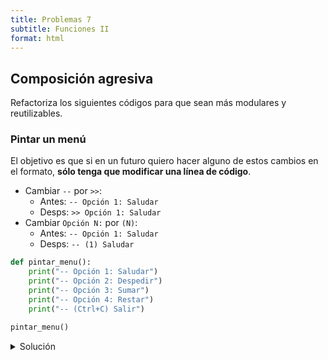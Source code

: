 ```yaml
---
title: Problemas 7
subtitle: Funciones II
format: html
---
```


## Composición agresiva

Refactoriza los siguientes códigos para que sean más modulares y reutilizables.

### Pintar un menú

<!-- TODO: Mover esto a la sesión de teoría y meter aquí otro más práctico -->

El objetivo es que si en un futuro quiero hacer alguno de estos cambios en el formato, **sólo tenga que modificar una línea de código**.

- Cambiar `--` por `>>`:
    - Antes: `-- Opción 1: Saludar`
    - Desps: `>> Opción 1: Saludar`
- Cambiar `Opción N: ` por `(N) `:
    - Antes: `-- Opción 1: Saludar`
    - Desps: `-- (1) Saludar`


```python
def pintar_menu():
    print("-- Opción 1: Saludar")
    print("-- Opción 2: Despedir")
    print("-- Opción 3: Sumar")
    print("-- Opción 4: Restar")
    print("-- (Ctrl+C) Salir")

pintar_menu()
```

<details>
<summary>Solución</summary>

```python
def pintar_plantilla(texto):
    print(f"-- {texto}")

def pintar_opcion(num, opcion):
    pintar_plantilla(f"Opción {num}: {opcion}")

def pintar_menu():
    pintar_opcion(1, "Saludar")
    pintar_opcion(2, "Despedir")
    pintar_opcion(3, "Sumar")
    pintar_opcion(4, "Restar")
    pintar_plantilla("Salir")

pintar_menu()
```

### Calculadora

El objetivo es **poder probar el funcionamiento individual de cada operación**.

```python
import math

op = ""
while op != "coseno" and op != "seno" and op != "tangente":
    print("Introduce una operación (coseno, seno, tangente): ")
    op = input()

print("Introduce un número real: ")
x = float(input())

if op == "coseno":
    cos_approx = 0
    for i in range(0, 20):
        cos_approx += ((-1) ** i) * ((x ** (2 * i)) / math.factorial(2 * i))
    resultado = cos_approx
elif op == "seno":
    sin_approx = 0
    for i in range(0, 20):
        sin_approx += ((-1) ** i) * ((x ** (2 * i + 1)) / math.factorial(2 * i + 1))
    resultado = sin_approx
elif op == "tangente":
    cos_approx = 0
    sin_approx = 0
    for i in range(0, 20):
        cos_approx += ((-1) ** i) * ((x ** (2 * i)) / math.factorial(2 * i))
        sin_approx += ((-1) ** i) * ((x ** (2 * i + 1)) / math.factorial(2 * i + 1))
    tan_approx = sin_approx / cos_approx
    resultado = tan_approx
print(f"El resultado es: {resultado}")
```

<details>
<summary>Solución</summary>

```python
import math

def pedir_operacion():
    op = ""
    while op != "coseno" and op != "seno" and op != "tangente":
        print("Introduce una operación (coseno, seno, tangente): ")
        op = input()
    return op

def pedir_numero():
    print("Introduce un número real: ")
    return float(input())

def coseno(x):
    cos_approx = 0
    for i in range(0, 20):
        cos_approx += ((-1) ** i) * ((x ** (2 * i)) / math.factorial(2 * i))
    return cos_approx

def seno(x):
    sin_approx = 0
    for i in range(0, 20):
        sin_approx += ((-1) ** i) * ((x ** (2 * i + 1)) / math.factorial(2 * i + 1))
    return sin_approx

def tangente(x):
    return seno(x) / coseno(x)

op = pedir_operacion()
x = pedir_numero()

if op == "coseno":
    resultado = coseno(x)
elif op == "seno":
    resultado = seno(x)
elif op == "tangente":
    resultado = tangente(x)

print(f"El resultado es: {resultado}")
```

## Funciones útiles

En este bloque de ejercicios vamos a crear una colección de funciones genéricas que podrían ser de utilidad en futuros proyectos.
Pon especial atención a la definición de las funciones, sus nombres, sus argumentos y sus valores de retorno.

### Coeficiente binomial

Escribe una función `coeficiente_binomial(n, k)` que calcule el coeficiente binomial de `n` y `k`.
**No uses la biblioteca `math`**.
Desarrolla todas las funciones _extra_ que necesites.

$$
\binom{n}{k} = \frac{n!}{k!(n-k)!}
$$

```python
print(coeficiente_binomial(5, 2))
```

| 10

<details>
<summary>Solución</summary>

```python
def factorial(n):
    fac = 1
    for i in range(1, n + 1):
        fac *= i
    return fac

def coeficiente_binomial(n, k):
    return factorial(n) // (factorial(k) * factorial(n - k))

print(coeficiente_binomial(5, 2))
```

### Pitágoras

Escribe una función `pitagoras(a, b)` que calcule la hipotenusa de un triángulo rectángulo.
**No uses la biblioteca `math`**.
Desarrolla todas las funciones _extra_ que necesites.

$$
c = \sqrt{a^2 + b^2}
$$

```python
print(pitagoras(3, 4))
```

| 5.0

<details>
<summary>Pista</summary>

En python, se cumple la regla matemática de que:

$$
\sqrt{x} = x^{0.5}
$$

</details>

<details>
<summary>Solución</summary>

```python
import math

def raiz_cuadrada(n):
    return n ** 0.5

def pitagoras(a, b):
    return raiz_cuadrada(a ** 2 + b ** 2)

print(pitagoras(3, 4))
```

</details>

### Mayor de tres

Escribe una función `mayor_de_tres(a, b, c)` que devuelva el mayor de tres números.
**No uses la biblioteca `math`**.
Desarrolla todas las funciones _extra_ que necesites.

```python
print(mayor_de_tres(3, 4, 5))
```

| 5

```python
print(mayor_de_tres(3, 5, 4))
```

| 5

<details>
<summary>Solución</summary>

```python

def mayor_de_tres(a, b, c):
    if a >= b and a >= c:
        max = a
    elif b >= a and b >= c:
        max = b
    else:
        max = c
    return max
```

</details>

### Mediana de tres

Escribe una función `mediana_de_tres(a, b, c)` que devuelva la mediana de tres números.
**No uses la biblioteca `math`**.
Desarrolla todas las funciones _extra_ que necesites.

```python
print(mediana_de_tres(3, 4, 5))
```

| 4

```python
print(mediana_de_tres(3, 5, 4))
```

| 4

<details>
<summary>Solución</summary>

```python
def mediana_de_tres(a, b, c):
    if b <= a and a <= c or c <= a and a <= b:
        med = a
    elif a <= b and b <= c or c <= b and b <= a:
        med = b
    else:
        med = c
    return med
```

</details>
